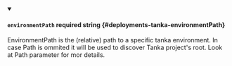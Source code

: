 
<details className="config-field" data-expandable="false" open>
<summary>

#### `environmentPath` <span className="config-field-required" data-required="false">required</span> <span className="config-field-type">string</span> <span className="config-field-default"></span> <span className="config-field-enum"></span> {#deployments-tanka-environmentPath}

EnvironmentPath is the (relative) path to a specific tanka environment. In case Path is ommited it will be used to discover Tanka project's root. Look at Path parameter for mor details.

</summary>


</details>
